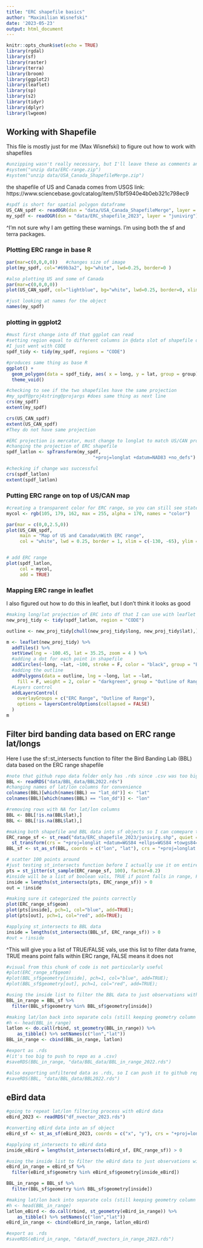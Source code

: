 ```yaml
---
title: "ERC shapefile basics"
author: "Maximilian Wisnefski"
date: '2023-05-23'
output: html_document
---
```


```r
knitr::opts_chunk$set(echo = TRUE)
library(rgdal)
library(sf)
library(raster)
library(terra)
library(broom)
library(ggplot2)
library(leaflet)
library(sp)
library(s2)
library(tidyr)
library(dplyr)
library(lwgeom)
```




## Working with Shapefile
This file is mostly just for me (Max Wisnefski) to figure out how to work with shapefiles


```r
#unzipping wasn't really necessary, but I'll leave these as comments anyways
#system("unzip data/ERC-range.zip")
#system("unzip data/USA_Canada_ShapefileMerge.zip")
```

the shapefile of US and Canada comes from USGS
link: https://www.sciencebase.gov/catalog/item/51bf5940e4b0eb321c798ec9 

```r
#spdf is short for spatial polygon dataframe
US_CAN_spdf <- readOGR(dsn = "data/USA_Canada_ShapefileMerge", layer = "USA_Canada_ShapefileMerge", verbose = TRUE)
my_spdf <- readOGR(dsn = "data/ERC_shapefile_2023", layer = "junivirg")
```
^I'm not sure why I am getting these warnings. I'm using both the sf and terra packages. 


### Plotting ERC range in base R
```r
par(mar=c(0,0,0,0))   #changes size of image
plot(my_spdf, col="#69b3a2", bg="white", lwd=0.25, border=0 )
```

```r
#also plotting US and some of Canada
par(mar=c(0,0,0,0))
plot(US_CAN_spdf, col="lightblue", bg="white", lwd=0.25, border=0, xlim = c(-130, -65), ylim = c(20,50))
```




```r
#just looking at names for the object 
names(my_spdf)
```


### plotting in ggplot2
```r
#must first change into df that ggplot can read
#setting region equal to different columns in @data slot of shapefile does not seem to change output at all
#I just went with CODE
spdf_tidy <- tidy(my_spdf, regions = "CODE")
```

```r
#produces same thing as base R
ggplot() +
  geom_polygon(data = spdf_tidy, aes( x = long, y = lat, group = group), fill="#69b3a2", color="white") +
  theme_void() 
```




```r
#checking to see if the two shapefiles have the same projection
#my_spdf@proj4string@projargs #does same thing as next line
crs(my_spdf)
extent(my_spdf)

crs(US_CAN_spdf)
extent(US_CAN_spdf)
#They do not have same projection
```


```r
#ERC projection is mercator, must change to longlat to match US/CAN projection
#changing the projection of ERC shapefile
spdf_latlon <- spTransform(my_spdf,
                                "+proj=longlat +datum=NAD83 +no_defs")
```


```r
#checking if change was successful
crs(spdf_latlon)
extent(spdf_latlon)
```

### Putting ERC range on top of US/CAN map

```r
#creating a transparent color for ERC range, so you can still see state boundaries
mycol <- rgb(105, 179, 162, max = 255, alpha = 170, names = "color")

par(mar = c(0,0,2.5,0))
plot(US_CAN_spdf,
     main = "Map of US and Canada\nWith ERC range",
     col = "white", lwd = 0.25, border = 1, xlim = c(-130, -65), ylim = c(25,50))


# add ERC range
plot(spdf_latlon,
     col = mycol,
     add = TRUE)
```

### Mapping ERC range in leaflet

I also figured out how to do this in leaflet, but I don't think it looks as good

```r
#making long/lat projection of ERC into df that I can use with leaflet
new_proj_tidy <- tidy(spdf_latlon, region = "CODE")
```


```r
outline <- new_proj_tidy[chull(new_proj_tidy$long, new_proj_tidy$lat),]

m <- leaflet(new_proj_tidy) %>% 
  addTiles() %>% 
  setView(lng = -100.45, lat = 35.25, zoom = 4 ) %>%
  #adding a dot for each point in shapefile
  addCircles(~long, ~lat, ~100, stroke = F, color = "black", group = "ERC Range") %>%
  #adding the outline
  addPolygons(data = outline, lng = ~long, lat = ~lat,
    fill = F, weight = 2, color = "darkgreen", group = "Outline of Range") %>%
  #Layers control
  addLayersControl(
    overlayGroups = c("ERC Range", "Outline of Range"),
    options = layersControlOptions(collapsed = FALSE)
  )
m
```


## Filter bird banding data based on ERC range lat/longs

Here I use the sf::st_intersects function to filter the Bird Banding Lab (BBL) data based on the ERC range shapefile

```r
#note that github repo data folder only has .rds since .csv was too big
BBL <- readRDS("data/BBL_data/BBL2022.rds")
#changing names of lat/lon columns for convenience
colnames(BBL)[which(names(BBL) == "lat_dd")] <- "lat"
colnames(BBL)[which(names(BBL) == "lon_dd")] <- "lon"
```

```r
#removing rows with NA for lat/lon columns
BBL <- BBL[!is.na(BBL$lat),]
BBL <- BBL[!is.na(BBL$lat),]
```


```r
#making both shapefile and BBL data into sf objects so I can comepare the lats/lons
ERC_range_sf <- st_read("data/ERC_shapefile_2023/junivirg.shp", quiet = TRUE) %>%
  st_transform(crs = "+proj=longlat +datum=WGS84 +ellps=WGS84 +towgs84=0,0,0")
BBL_sf <- st_as_sf(BBL, coords = c("lon", "lat"), crs = "+proj=longlat +datum=WGS84 +ellps=WGS84 +towgs84=0,0,0")
```


```r
# scatter 100 points around
#just testing st_intersects function before I actually use it on entire data set
pts = st_jitter(st_sample(ERC_range_sf, 100), factor=0.2)
#inside will be a list of boolean vals, TRUE if point falls in range, FALSE otherwise
inside = lengths(st_intersects(pts, ERC_range_sf)) > 0
out = !inside
```


```r
#making sure it categorized the points correctly
plot(ERC_range_sf$geom)
plot(pts[inside], pch=1, col="blue", add=TRUE);
plot(pts[out], pch=1, col="red", add=TRUE);
```

```r
#applying st_intersects to BBL data
inside = lengths(st_intersects(BBL_sf, ERC_range_sf)) > 0
#out = !inside
```

^This will give you a list of TRUE/FALSE vals, use this list to filter data frame, TRUE means point falls within ERC range, FALSE means it does not

```r
#visual from this chunk of code is not particularly useful 
#plot(ERC_range_sf$geom)
#plot(BBL_sf$geometry[inside], pch=1, col="blue", add=TRUE);
#plot(BBL_sf$geometry[out], pch=1, col="red", add=TRUE);
```


```r
#using the inside list to filter the BBL data to just observations within ERC range
BBL_in_range = BBL_sf %>%
  filter(BBL_sf$geometry %in% BBL_sf$geometry[inside])
```


```r
#making lat/lon back into separate cols (still keeping geometry column in case it ends up being useful)
#h <- head(BBL_in_range)
latlon <- do.call(rbind, st_geometry(BBL_in_range)) %>% 
    as_tibble() %>% setNames(c("lon","lat"))
BBL_in_range <- cbind(BBL_in_range, latlon)
```



```r
#export as .rds
#(it's too big to push to repo as a .csv)
#saveRDS(BBL_in_range, "data/BBL_data/BBL_in_range_2022.rds")
```


```r
#also exporting unfiltered data as .rds, so I can push it to github repo 
#saveRDS(BBL, "data/BBL_data/BBL2022.rds")
```

## eBird data

```r
#going to repeat lat/lon filtering process with eBird data
eBird_2023 <- readRDS("df_nvector_2023.rds")
```


```r
#converting eBird data into an sf object 
eBird_sf <- st_as_sf(eBird_2023, coords = c("x", "y"), crs = "+proj=longlat +datum=WGS84 +ellps=WGS84 +towgs84=0,0,0")

```


```r
#applying st_intersects to eBird data
inside_eBird = lengths(st_intersects(eBird_sf, ERC_range_sf)) > 0
```


```r
#using the inside list to filter the eBird data to just observations within ERC range
eBird_in_range = eBird_sf %>%
  filter(eBird_sf$geometry %in% eBird_sf$geometry[inside_eBird])
```


```r
BBL_in_range = BBL_sf %>%
  filter(BBL_sf$geometry %in% BBL_sf$geometry[inside])
```

```r
#making lat/lon back into separate cols (still keeping geometry column in case it ends up being useful)
#h <- head(BBL_in_range)
latlon_eBird <- do.call(rbind, st_geometry(eBird_in_range)) %>% 
    as_tibble() %>% setNames(c("lon","lat"))
eBird_in_range <- cbind(eBird_in_range, latlon_eBird)
```


```r
#export as .rds
#saveRDS(eBird_in_range, "data/df_nvectors_in_range_2023.rds")
```

